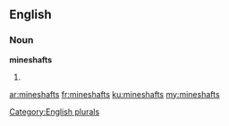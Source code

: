 ==English==

===Noun===
'''mineshafts'''

# {{plural of|mineshaft}}

[[Category:English plurals]]

[[ar:mineshafts]]
[[fr:mineshafts]]
[[ku:mineshafts]]
[[my:mineshafts]]